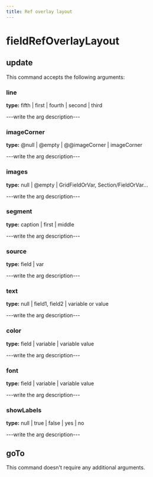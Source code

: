 ```yaml
---
title: Ref overlay layout
---
```


# fieldRefOverlayLayout

## update

This command accepts the following arguments:

### line
**type:** fifth | first | fourth | second | third

---write the arg description---

### imageCorner
**type:** @null | @empty | @@imageCorner | imageCorner

---write the arg description---

### images
**type:** null | @empty | GridFieldOrVar, Section/FieldOrVar...

---write the arg description---

### segment
**type:** caption | first | middle

---write the arg description---

### source
**type:** field | var

---write the arg description---

### text
**type:** null | field1, field2 | variable or value

---write the arg description---

### color
**type:** field | variable | variable value

---write the arg description---

### font
**type:** field | variable | variable value

---write the arg description---

### showLabels
**type:** null | true | false | yes | no

---write the arg description---


## goTo


This command doesn't require any additional arguments.

